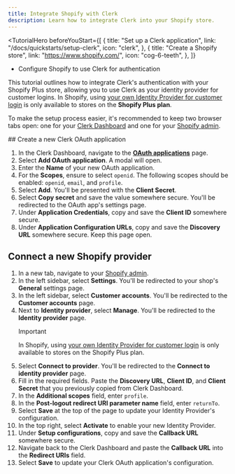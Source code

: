 ```yaml
---
title: Integrate Shopify with Clerk
description: Learn how to integrate Clerk into your Shopify store.
---
```


<TutorialHero
  beforeYouStart={[
        {
            title: "Set up a Clerk application",
            link: "/docs/quickstarts/setup-clerk",
            icon: "clerk",
        },
        {
            title: "Create a Shopify store",
            link: "https://www.shopify.com/",
            icon: "cog-6-teeth",
        },
    ]}
>
  - Configure Shopify to use Clerk for authentication
</TutorialHero>

This tutorial outlines how to integrate Clerk's authentication with your Shopify Plus store, allowing you to use Clerk as your identity provider for customer logins. In Shopify, using [your own Identity Provider for customer login](https://changelog.shopify.com/posts/use-your-own-identity-provider-for-customer-login) is only available to stores on the **Shopify Plus plan**.

To make the setup process easier, it's recommended to keep two browser tabs open: one for your [Clerk Dashboard](https://dashboard.clerk.com/last-active?path=user-authentication/sso-connections) and one for your [Shopify admin](https://admin.shopify.com).

<Steps>
  ## Create a new Clerk OAuth application

  1. In the Clerk Dashboard, navigate to the [**OAuth applications**](https://dashboard.clerk.com/last-active?path=/oauth-applications) page.
  1. Select **Add OAuth application**. A modal will open.
  1. Enter the **Name** of your new OAuth application.
  1. For the **Scopes**, ensure to select `openid`. The following scopes should be enabled: `openid`, `email`, and `profile`.
  1. Select **Add**. You'll be presented with the **Client Secret**.
  1. Select **Copy secret** and save the value somewhere secure. You'll be redirected to the OAuth app's settings page.
  1. Under **Application Credentials**, copy and save the **Client ID** somewhere secure.
  1. Under **Application Configuration URLs**, copy and save the **Discovery URL** somewhere secure. Keep this page open.

  ## Connect a new Shopify provider

  1. In a new tab, navigate to your [Shopify admin](https://admin.shopify.com).
  1. In the left sidebar, select **Settings**. You'll be redirected to your shop's **General** settings page.
  1. In the left sidebar, select **Customer accounts**. You'll be redirected to the **Customer accounts** page.
  1. Next to **Identity provider**, select **Manage**. You'll be redirected to the **Identity provider** page.
     > [!IMPORTANT]
     > In Shopify, using [your own Identity Provider for customer login](https://changelog.shopify.com/posts/use-your-own-identity-provider-for-customer-login) is only available to stores on the Shopify Plus plan.
  1. Select **Connect to provider**. You'll be redirected to the **Connect to identity provider** page.
  1. Fill in the required fields. Paste the **Discovery URL**, **Client ID**, and **Client Secret** that you previously copied from Clerk Dashboard.
  1. In the **Additional scopes** field, enter `profile`.
  1. In the **Post-logout redirect URI parameter name** field, enter `returnTo`.
  1. Select **Save** at the top of the page to update your Identity Provider's configuration.
  1. In the top right, select **Activate** to enable your new Identity Provider.
  1. Under **Setup configurations**, copy and save the **Callback URL** somewhere secure.
  1. Navigate back to the Clerk Dashboard and paste the **Callback URL** into the **Redirect URIs** field.
  1. Select **Save** to update your Clerk OAuth application's configuration.
</Steps>
